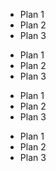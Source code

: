 
<div className="sui-wrap">
	<WelcomePage>
		<Article
			heading="Roadmap"
			subheading="This is the roadmap of SUI React, based on our planned design and development path. Subject to change based on user needs and feedback.">
			<Section title="Q1 2022">
				<ul style={ { marginBottom: 0 } }>
					<li>Plan 1</li>
					<li>Plan 2</li>
					<li>Plan 3</li>
				</ul>
			</Section>
			<Section title="Q2 2022">
				<ul style={ { marginBottom: 0 } }>
					<li>Plan 1</li>
					<li>Plan 2</li>
					<li>Plan 3</li>
				</ul>
			</Section>
			<Section title="Q3 2022">
				<ul style={ { marginBottom: 0 } }>
					<li>Plan 1</li>
					<li>Plan 2</li>
					<li>Plan 3</li>
				</ul>
			</Section>
			<Section title="Q4 2022">
				<ul style={ { marginBottom: 0 } }>
					<li>Plan 1</li>
					<li>Plan 2</li>
					<li>Plan 3</li>
				</ul>
			</Section>
		</Article>
	</WelcomePage>
</div>